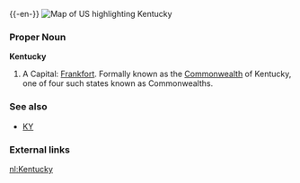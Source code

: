 {{wikipedia}}
{{-en-}}
[[Image:Map of USA highlighting Kentucky.png|thumb|right|Map of US highlighting Kentucky]]
===Proper Noun===
'''Kentucky'''
#A {{USstate}}  Capital: [[Frankfort]].  Formally known as the [[Commonwealth]] of Kentucky, one of four such states known as Commonwealths.
===See also===
*[[KY]]
===External links===
{{pedialite}}

[[nl:Kentucky]]